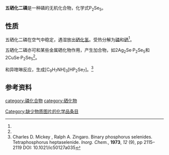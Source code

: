 {{chembox
| Reference = 
| Name = 五硒化二磷
| NameEn = Phosphorus(V) selenide<br />Diphosphorus pentaselenide
| ImageFile = 
| ImageName = 五硒化二磷
| ImageFile1 = 
| OtherNames = 硫化磷(V)<br />五硒化磷
| Section1 = {{Chembox Identifiers
| CASNo = 1314-82-5
| CASNo_Ref = {{cascite|correct|CAS}}
| PubChem = 
| RTECS = 
 }}
| Section2 = {{Chembox Properties
| Formula = P<sub>2</sub>Se<sub>5</sub>
| MolarMass = 
| Appearance = 黑紫色无定形固体<br />或黑色针状晶体<ref name=wc10.9>《无机化学丛书》.第四卷 氮 磷 砷分族.张青莲 主编.科学出版社.13.10磷的硫化物. 10.9 硒化磷和碲化磷. P<sub>218</sub></ref>
| Density = 
| Solubility = 遇水分解
| SolOther = 
| MeltingPt = 
| BoilingPt = 
| VaporPressure =
 }}
| Section3 = {{Chembox Structure
| CrystalStruct = 
| SpaceGroup = 
 }}
| Section7 = {{Chembox Hazards
| EUClass = 
 }}
| Section8 = {{Chembox Related
| OtherAnions = [[五氧化二磷|五氧化二磷]]<br />[[五硫化二磷|五硫化二磷]]
| OtherCations = [[硒化氢|硒化氢]]
| OtherCpds = [[二氧化硒|二氧化硒]]
 }}
}}
'''五硒化二磷'''是一种磷的无机化合物，化学式P<sub>2</sub>Se<sub>5</sub>。
==性质==
五硒化二磷在空气中稳定，遇湿放出[[硒化氢|硒化氢]]。受热分解为[[磷|磷]]和[[硒|硒]]<ref name=wc10.9 />。

五硒化二磷亦可和某些金属硒化物作用，产生加合物，如2Ag<sub>2</sub>Se·P<sub>2</sub>Se<sub>5</sub>和2CuSe·P<sub>2</sub>Se<sub>5</sub><ref name=wc10.9 />。

和异喹啉反应，生成[C<sub>9</sub>H<sub>7</sub>NH]<sub>3</sub>[HP<sub>2</sub>Se<sub>7</sub>]。<ref>Charles D. Mickey , Ralph A. Zingaro. Binary phosphorus selenides. Tetraphosphorus heptaselenide. ''Inorg. Chem.'', '''1973''', ''12'' (9), pp 2115–2119 DOI: 10.1021/ic50127a035</ref>

==参考资料==
{{reflist}}
{{无机磷化合物}}
[[category:磷化合物|category:磷化合物]]
[[category:硒化物|category:硒化物]]
[[Category:缺少物质图片的化学品条目|Category:缺少物质图片的化学品条目]]
